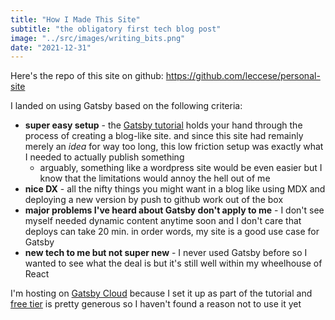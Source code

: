 ```yaml
---
title: "How I Made This Site"
subtitle: "the obligatory first tech blog post"
image: "../src/images/writing_bits.png"
date: "2021-12-31"
---
```


Here's the repo of this site on github: https://github.com/leccese/personal-site    

I landed on using Gatsby based on the following criteria:

- **super easy setup** - the [Gatsby tutorial](https://www.gatsbyjs.com/docs/tutorial/) holds your hand through the process of creating a blog-like site. and since this site had remainly merely an *idea* for way too long, this low friction setup was exactly what I needed to actually publish something
    - arguably, something like a wordpress site would be even easier but I know that the limitations would annoy the hell out of me
- **nice DX** - all the nifty things you might want in a blog like using MDX and deploying a new version by push to github work out of the box
- **major problems I've heard about Gatsby don't apply to me** - I don't see myself needed dynamic content anytime soon and I don't care that deploys can take 20 min. in order words, my site is a good use case for Gatsby
- **new tech to me but not super new** - I never used Gatsby before so I wanted to see what the deal is but it's still well within my wheelhouse of React

I'm hosting on [Gatsby Cloud](https://www.gatsbyjs.com/products/cloud/) because I set it up as part of the tutorial and [free tier](https://www.gatsbyjs.com/pricing#plan-FREE) is pretty generous so I haven't found a reason not to use it yet
